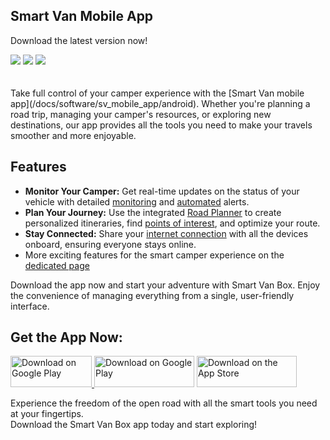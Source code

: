 



<section className={style_lnd.style_hero}>
  <div className={[style_lnd.style_hero_bg, style_lnd.style_hero_bg_app].join(" ")}/>
  <div className={style_lnd.style_hero_content}>
    <h1 className={style_lnd.style_hero_title}>Smart Van Mobile App</h1>
    <p className={style_lnd.style_hero_subtitle}>Download the latest version now!</p>
    <img className={[style_lnd.screenshot_boxes, style_lnd.screenshot_box_1].join(" ")} src="/img/features/screenshots/features_1_monitor_1_general_status.png"/>
    <img className={[style_lnd.screenshot_boxes, style_lnd.screenshot_box_2].join(" ")} src="/img/features/screenshots/features_6_trip_logs_2_comprehensive_travel_statistics.png"/>
    <img className={[style_lnd.screenshot_boxes, style_lnd.screenshot_box_3].join(" ")} src="/img/features/screenshots/features_3_lte_connection_1_lte_connection_status.png"/>
  </div>
</section>

<br/>
<br/>
Take full control of your camper experience with the [Smart Van mobile app](/docs/software/sv_mobile_app/android).
Whether you're planning a road trip, managing your camper's resources, or
exploring new destinations, our app provides all the tools you need to make your
travels smoother and more enjoyable.


## Features

* **Monitor Your Camper:** Get real-time updates on the status of your vehicle
  with detailed [monitoring](/docs/features/monitoring) and [automated](/docs/features/automations)
  alerts.
* **Plan Your Journey:** Use the integrated [Road Planner](/docs/features/road_planner)
  to create personalized itineraries, find [points of interest](/docs/features/viral_places),
  and optimize your route.
* **Stay Connected:** Share your [internet connection](/docs/features/lte_connection)
  with all the devices onboard, ensuring everyone stays online.
* More exciting features for the smart camper experience on the [dedicated page](/docs/features)

Download the app now and start your adventure with Smart Van Box. Enjoy the
convenience of managing everything from a single, user-friendly interface.

## Get the App Now:

<div style={{margin: "auto", width: "fit-content"}}>
  <a href="https://github.com/Smart-Van-2-0/com.robypomper.smartvan.app.android/releases/latest">
    <img style={{margin: "5px", border: "1px black solid", borderRadius: "5px"}}
      src="/img/lnd/app/github_logo.webp"
      alt="Download on Google Play"
      width="130"
      height="50" />
  </a>
  <a>
    <img style={{margin: "5px", filter: "grayscale(1) opacity(0.5)"}}
      src="/img/lnd/app/play_store_logo.svg"
      alt="Download on Google Play"
      width="160"
      height="50" />
  </a>
  <a>
    <img style={{margin: "5px", filter: "grayscale(1) opacity(0.5)"}}
      src="/img/lnd/app/app_store_logo.svg"
      alt="Download on the App Store"
      width="160"
      height="50" />
  </a>
</div>

Experience the freedom of the open road with all the smart tools you need at your fingertips.<br/>
Download the Smart Van Box app today and start exploring!